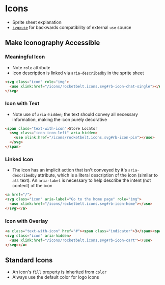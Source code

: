 # Icons

- Sprite sheet explanation
- [`svgxuse`](https://github.com/Keyamoon/svgxuse) for backwards compatibility
  of external `use` source

## Make Iconography Accessible
### Meaningful Icon
- Note `role` attribute
- Icon description is linked via `aria-describedby` in the sprite sheet

```html
<svg class="icon" role="img">
  <use xlink:href="/icons/rocketbelt.icons.svg#rb-icon-chat-single"></use>
</svg>
```

### Icon with Text
- Note use of `aria-hidden`; the text should convey all necessary information,
  making the icon purely decorative

```html
<span class="text-with-icon">Store Locator
  <svg class="icon icon-left" aria-hidden>
    <use xlink:href="/icons/rocketbelt.icons.svg#rb-icon-pin"></use>
  </svg>
</span>
```

### Linked Icon
- The icon has an implicit action that isn't conveyed by it's `aria-describedby`
  attribute, which is a literal description of the icon (similar to `alt` text).
  An `aria-label` is necessary to help describe the intent (not content) of the
  icon

```html
<a href="/">
<svg class="icon" aria-label="Go to the home page" role="img">
  <use xlink:href="/icons/rocketbelt.icons.svg#rb-icon-home"></use>
</svg></a>
```

### Icon with Overlay

```html
<a class="text-with-icon" href="#"><span class="indicator">3</span><span class="visually-hidden">items in your cart</span>
<svg class="icon" aria-hidden>
  <use xlink:href="/icons/rocketbelt.icons.svg#rb-icon-cart"></use>
</svg></a>
```


## Standard Icons

- An icon's `fill` property is inherited from `color`
- Always use the default color for logo icons


<IconPresenter svgSprite={rbIcons} />

